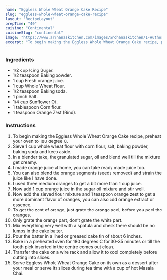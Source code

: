 ---
name: "Eggless Whole Wheat Orange Cake Recipe"
slug: "eggless-whole-wheat-orange-cake-recipe"
layout: 'RecipeLayout'
prepTime: "40"
cuisine: "Continental"
cuisineSlug: "continental"
image: "https://www.archanaskitchen.com/images/archanaskitchen/1-Author/shaheen_ali/WHOLE_WHEAT_EGGLESS_ORANGE_CAKE.jpg"
excerpt: "To begin making the Eggless Whole Wheat Orange Cake recipe, preheat your oven to 180 degree C"
---

### Ingredients

- 1/2 cup Icing Sugar.
- 1/2 teaspoon Baking powder.
- 1 cup Fresh orange juice.
- 1 cup Whole Wheat Flour.
- 1/2 teaspoon Baking soda.
- 1 pinch Salt.
- 1/4 cup Sunflower Oil.
- 1 tablespoon Corn flour.
- 1 teaspoon Orange Zest (Rind).

### Instructions

1. To begin making the Eggless Whole Wheat Orange Cake recipe, preheat your oven to 180 degree C.
1. Sieve 1 cup whole wheat flour with corn flour, salt, baking powder, baking soda and keep aside.
1. In a blender take, the granulated sugar, oil and blend well till the mixture get creamy.
1. I made orange juice at home, you can take ready made juice too.
1. You can also blend the orange segments (seeds removed) and strain the  juice like I have done.
1. I used three medium oranges to get a bit more than 1 cup juice.
1. Now add 1 cup orange juice in the sugar oil mixture and stir well.
1. Now add the sieved flour mixture and 1 teaspoon orange zest to get a more dominant flavor of oranges, you can also add orange extract or essence.
1. To get the zest of orange, just grate the orange peel, before you peel the oranges.
1. Only grate the orange part, don’t grate the white  part.
1. Mix everything very well with a spatula and check there should be no lumps in the cake batter.
1. Pour the batter in a lined or greased cake tin of about 6 inches.
1. Bake in a preheated oven for 180 degrees C for 30-35 minutes or till the tooth pick inserted in the centre comes out clean.
1. Transfer the cake on a wire rack and allow it to cool completely before cutting into slices.
1. Serve Eggless Whole Wheat Orange Cake on its own as a dessert after your meal or serve its slices during tea time with  a cup of hot Masala Chai.
